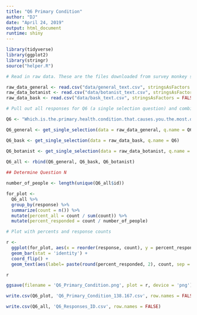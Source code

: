 ```yaml
---
title: "Q6 Primary Condition"
author: "DJ"
date: "April 24, 2019"
output: html_document
runtime: shiny
---
```


```r
library(tidyverse)
library(ggplot2)
library(stringr)
source("helper.R")
```

```r
# Read in raw data. These are the files downloaded from survey monkey saved as a .csv

raw_data_general <- read.csv("data/general_text.csv", stringsAsFactors = FALSE)
raw_data_botanist <- read.csv("data/botanist_text.csv", stringsAsFactors = FALSE)
raw_data_bask <- read.csv("data/bask_text.csv", stringsAsFactors = FALSE)

```

```r
# Pull out all responses for Q6 (a single selection question) and combine

Q6 <- "Which.is.the.primary.health.condition.that.causes.you.the.most.distress...Please.select.one."

Q6_general <- get_single_selection(data = raw_data_general, q.name = Q6) %>%

Q6_bask <- get_single_selection(data = raw_data_bask, q.name = Q6)

Q6_botanist <- get_single_selection(data = raw_data_botanist, q.name = Q6)

Q6_all <- rbind(Q6_general, Q6_bask, Q6_botanist)
  
## Determine Question N

number_of_people <- length(unique(Q6_all$id))

```

```r

for_plot <- 
  Q6_all %>%
  group_by(response) %>%
  summarize(count = n()) %>%
  mutate(percent_all = count / sum(count)) %>%
  mutate(percent_responded = count / number_of_people)

```

```r
# Plot with percents and response counts

r <- 
  ggplot(for_plot, aes(x = reorder(response, count), y = percent_responded)) +
  geom_bar(stat = 'identity') +
  coord_flip() +
  geom_text(aes(label= paste(round(percent_responded, 2), count, sep = "***")))

r

```

```r

ggsave(filename = 'Q6_Primary_Condition.png', plot = r, device = 'png')

write.csv(Q6_plot, 'Q6_Primary_Condition_138.167.csv', row.names = FALSE)

write.csv(Q6_all, 'Q6_Responses_ID.csv', row.names = FALSE)

```
